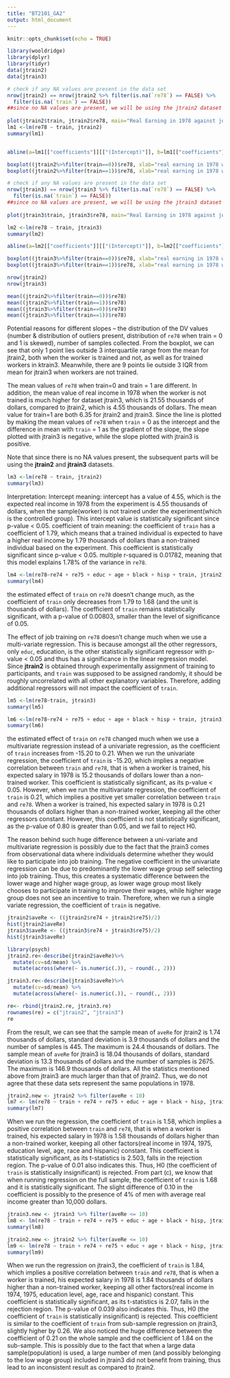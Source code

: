 ```yaml
---
title: "BT2101_GA2"
output: html_document
---
```


```r
knitr::opts_chunk$set(echo = TRUE)
```

```r
library(wooldridge)
library(dplyr)
library(tidyr)
data(jtrain2)
data(jtrain3)
```

```r
# check if any NA values are present in the data set
nrow(jtrain2) == nrow(jtrain2 %>% filter(is.na(`re78`) == FALSE) %>%
  filter(is.na(`train`) == FALSE))
##since no NA values are present, we will be using the jtrain2 dataset
  
plot(jtrain2$train, jtrain2$re78, main="Real Earning in 1978 against job training From experiment", ylab="Real Earning in 1978 in dollars", xlab="Job Training")
lm1 <-lm(re78 ~ train, jtrain2)
summary(lm1)


abline(a=lm1[["coefficients"]][["(Intercept)"]], b=lm1[["coefficients"]][["train"]])

boxplot((jtrain2%>%filter(train==0))$re78, xlab="real earning in 1978 with no training(3 IQR) from experiment", horizontal=TRUE,range=3)
boxplot((jtrain2%>%filter(train==1))$re78, xlab="real earning in 1978 with training(3 IQR) from experiment", horizontal=TRUE,range=3)

# check if any NA values are present in the data set
nrow(jtrain3) == nrow(jtrain3 %>% filter(is.na(`re78`) == FALSE) %>%
  filter(is.na(`train`) == FALSE))
##since no NA values are present, we will be using the jtrain3 dataset
  
plot(jtrain3$train, jtrain3$re78, main="Real Earning in 1978 against job training From observational data", ylab="Real Earning in 1978 in dollars", xlab="Job Training")

lm2 <-lm(re78 ~ train, jtrain3)
summary(lm2)

abline(a=lm2[["coefficients"]][["(Intercept)"]], b=lm2[["coefficients"]][["train"]])

boxplot((jtrain3%>%filter(train==0))$re78, xlab="real earning in 1978 with no training(3 IQR) from observations", horizontal=TRUE,range=3)
boxplot((jtrain3%>%filter(train==1))$re78, xlab="real earning in 1978 with training(3 IQR) from observations", horizontal=TRUE,range=3)

nrow(jtrain2)
nrow(jtrain3)

mean((jtrain2%>%filter(train==0))$re78)
mean((jtrain2%>%filter(train==1))$re78)
mean((jtrain3%>%filter(train==0))$re78)
mean((jtrain3%>%filter(train==1))$re78)
```

Potential reasons for different slopes -- the distribution of the DV values (number & distribution of outliers present, distribution of `re78` when train = 0 and 1 is skewed), number of samples collected.  From the boxplot, we can see that only 1 point lies outside 3 interquartile range from the mean for jtrain2, both when the worker is trained and not, as well as for trained workers in ktrain3. Meanwhile, there are 9 points lie outside 3 IQR from mean for jtrain3 when workers are not trained. 

The mean values of `re78` when train=0 and train = 1 are different. In addition, the mean value of real income in 1978 when the worker is not trained is much higher for dataset jtrain3, which is 21.55 thousands of dollars, compared to jtrain2, which is 4.55 thousands of dollars. The mean value for train=1 are both 6.35 for jtrain2 and jtrain3. Since the line is plotted by making the mean values of `re78` when `train` = 0 as the intercept and the difference in mean with `train` = 1 as the gradient of the slope, the slope plotted with jtrain3 is negative, while the slope plotted with jtrain3 is positive.

Note that since there is no NA values present, the subsequent parts will be using the **jtrain2** and **jtrain3** datasets.

```r
lm3 <-lm(re78 ~ train, jtrain2)
summary(lm3)
```
Interpretation:
  Intercept meaning: intercept has a value of 4.55, which is the expected real income in 1978 from the experiment is 4.55 thousands of dollars, when the sample(worker) is not trained under the experiment(which is the controlled group). This intercept value is statistically significant since p-value < 0.05.
  coefficient of train meaning: the coefficient of `train` has a coefficient of 1.79, which means that a trained individual is expected to have a higher real income by 1.79 thousands of dollars than a non-trained individual based on the experiment. This coefficient is  statistically significant since p-value < 0.05.
  multiple r-squared is 0.01782, meaning that this model explains 1.78% of the variance in `re78`.
  
```r
lm4 <-lm(re78~re74 + re75 + educ + age + black + hisp + train, jtrain2)
summary(lm4)
```

the estimated effect of `train` on `re78` doesn't change much, as the coefficient of `train` only decreases from 1.79 to 1.68 (and the unit is thousands of dollars). The coefficient of `train` remains statistically significant, with a p-value of 0.00803, smaller than the level of significance of 0.05. 

The effect of job training on `re78` doesn't change much when we use a multi-variate regression. This is because amongst all the other regressors, only `educ`, education, is the other statistically significant regressor with p-value < 0.05 and thus has a significance in the linear regression model. Since **jtrain2** is obtained through experimentally assignment of training to participants, and `train`  was  supposed  to  be  assigned  randomly,  it  should  be roughly uncorrelated with  all other explanatory variables. Therefore, adding additional regressors will not impact the coefficient of `train`.

```r
lm5 <-lm(re78~train, jtrain3)
summary(lm5)

lm6 <-lm(re78~re74 + re75 + educ + age + black + hisp + train, jtrain3)
summary(lm6)
```
the estimated effect of `train` on `re78` changed much when we use a multivariate regression instead of a univariate regression, as the coefficient of `train` increases from -15.20 to 0.21. When we run the univariate regression, the coefficient of `train` is -15.20, which implies a negative correlation between `train` and `re78`, that is when a worker is trained, his expected salary in 1978 is 15.2 thousands of dollars lower than a non-trained worker. This coefficient is statistically significant, as its p-value < 0.05. However, when we run the multivariate regression, the coefficient of `train` is 0.21, which implies a positive yet smaller correlation between `train` and `re78`. When a worker is trained, his expected salary in 1978 is 0.21 thousands of dollars higher than a non-trained worker, keeping all the other regressors constant. However, this coefficient is not statistically significant, as the p-value of 0.80 is greater than 0.05, and we fail to reject H0. 

The reason behind such huge difference between a uni-variate and multivariate regression is possibly due to the fact that the jtrain3 comes from observational data where individuals determine whether they would like to participate into job training. The negative coefficient in the univariate regression can be due to predominantly the lower wage group self selecting into job training. Thus, this creates a systematic difference between the lower wage and higher wage group, as lower wage group most likely chooses to participate in training to improve their wages, while higher wage group does not see an incentive to train. Therefore, when we run a single variate regression, the coefficient of `train` is negative.

```r
jtrain2$aveRe <- ((jtrain2$re74 + jtrain2$re75)/2)
hist(jtrain2$aveRe)
jtrain3$aveRe <- ((jtrain3$re74 + jtrain3$re75)/2)
hist(jtrain3$aveRe)

library(psych)
jtrain2.re<-describe(jtrain2$aveRe)%>%
  mutate(cv=sd/mean) %>%
  mutate(across(where(~ is.numeric(.)), ~ round(., 2)))

jtrain3.re<-describe(jtrain3$aveRe)%>%
  mutate(cv=sd/mean) %>%
  mutate(across(where(~ is.numeric(.)), ~ round(., 2)))

re<- rbind(jtrain2.re, jtrain3.re)
rownames(re) = c("jtrain2", "jtrain3")
re
```
From the result, we can see that the sample mean of `aveRe` for jtrain2 is 1.74 thousands of dollars, standard deviation is 3.9 thousands of dollars and the number of samples is 445. The maximum is 24.4 thousands of dollars.
The sample mean of `aveRe` for jtrain3 is 18.04 thousands of dollars, standard deviation is 13.3 thousands of dollars and the number of samples is 2675. The maximum is 146.9 thousands of dollars. All the statistics mentioned above from jtrain3 are much larger than that of jtrain2. Thus, we do not agree that these data sets represent the same populations in 1978.


```r
jtrain2.new <- jtrain2 %>% filter(aveRe < 10)
lm7 <- lm(re78 ~ train + re74 + re75 + educ + age + black + hisp, jtrain2.new)
summary(lm7)
```

When we run the regression, the coefficient of `train` is 1.58, which implies a positive correlation between `train` and `re78`, that is when a worker is trained, his expected salary in 1978 is 1.58 thousands of dollars higher than a non-trained worker, keeping all other factors(real income in 1974, 1975, education level, age, race and hispanic) constant. This coefficient is statistically significant, as its t-statistics is 2.503, falls in the rejection region. The p-value of 0.01 also indicates this. Thus, H0 (the coefficient of `train` is statistically insignificant) is rejected. From part (c), we know that when running regression on the full sample, the coefficient of `train` is 1.68 and it is statistically significant. The slight difference of 0.10 in the coefficient is possibly to the presence of 4% of men with average real income greater than 10,000 dollars. 
 
```r
jtrain3.new <- jtrain3 %>% filter(aveRe <= 10)
lm8 <- lm(re78 ~ train + re74 + re75 + educ + age + black + hisp, jtrain3.new)
summary(lm8)

jtrain2.new <- jtrain2 %>% filter(aveRe <= 10)
lm9 <- lm(re78 ~ train + re74 + re75 + educ + age + black + hisp, jtrain2.new)
summary(lm9)
```
When we run the regression on jtrain3, the coefficient of `train` is 1.84, which implies a positive correlation between `train` and `re78`, that is when a worker is trained, his expected salary in 1978 is 1.84 thousands of dollars higher than a non-trained worker, keeping all other factors(real income in 1974, 1975, education level, age, race and hispanic) constant. This coefficient is statistically significant, as its t-statistics is 2.07, falls in the rejection region. The p-value of 0.039 also indicates this. Thus, H0 (the coefficient of `train` is statistically insignificant) is rejected. This coefficient is similar to the coefficient of `train` from sub-sample regression on jtrain3, slightly higher by 0.26. We also noticed the huge difference between the coefficient of 0.21 on the whole sample and the coefficient of 1.84 on the sub-sample. This is possibly due to the fact that when a large data sample(population) is used, a large number of men (and possibly belonging to the low wage group) included in jtrain3 did not benefit from training, thus lead to an inconsistent result as compared to jtrain2.